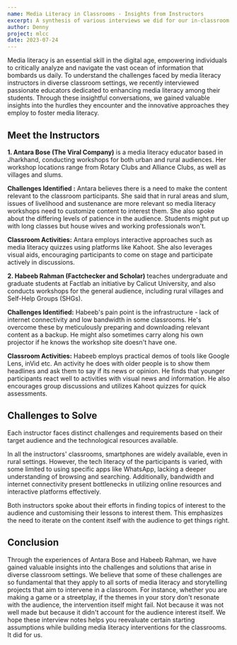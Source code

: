 ```yaml
---
name: Media Literacy in Classrooms - Insights from Instructors
excerpt: A synthesis of various interviews we did for our in-classroom media literacy game
author: Denny
project: mlcc
date: 2023-07-24
---
```


Media literacy is an essential skill in the digital age, empowering individuals to critically analyze and navigate the vast ocean of information that bombards us daily. To understand the challenges faced by media literacy instructors in diverse classroom settings, we recently interviewed  passionate educators dedicated to enhancing media literacy among their students. Through these insightful conversations, we gained valuable insights into the hurdles they encounter and the innovative approaches they employ to foster media literacy.

## Meet the Instructors
**1. Antara Bose (The Viral Company)** is a media literacy educator based in Jharkhand, conducting workshops for both urban and rural audiences. Her workshop locations range from Rotary Clubs and Alliance Clubs, as well as villages and slums.

**Challenges Identified :**
Antara believes there is a need to make the content relevant to the classroom participants. She said that in rural areas and slum, issues of livelihood and sustenance are more relevant so media literacy workshops need to customize content to interest them. She also spoke about the differing levels of patience in the audience. Students might put up with long classes but house wives and working professionals won't.

**Classroom Activities:**
Antara employs interactive approaches such as media literacy quizzes using platforms like Kahoot. She also leverages visual aids, encouraging participants to come on stage and participate actively in discussions.


**2. Habeeb Rahman (Factchecker and Scholar)** teaches undergraduate and graduate students at Factlab an initiative by Calicut University, and also conducts workshops for the general audience, including rural villages and Self-Help Groups (SHGs).

**Challenges Identified:**
Habeeb's pain point is the infrastructure - lack of internet connectivity and low bandwidth in some classrooms. He's overcome these by meticulously preparing and downloading relevant content as a backup. He might also sometimes carry along his own projector if he knows the workshop site doesn't have one.

**Classroom Activities:**
Habeeb employs practical demos of tools like Google Lens, inVid etc. An activity he does with older people is to show them headlines and ask them to say if its news or opinion. He finds that younger participants react well to activities with visual news and information. He also encourages group discussions and utilizes Kahoot quizzes for quick assessments.

## Challenges to Solve
Each instructor faces distinct challenges and requirements based on their target audience and the technological resources available.

In all the instructors' classrooms, smartphones are widely available, even in rural settings. However, the tech literacy of the participants is varied, with some limited to using specific apps like WhatsApp, lacking a deeper understanding of browsing and searching. Additionally, bandwidth and internet connectivity present bottlenecks in utilizing online resources and interactive platforms effectively.

Both instructors spoke about their efforts in finding topics of interest to the audience and customising their lessons to interest them. This emphasizes the need to iterate on the content itself with the audience to get things right.

## Conclusion
Through the experiences of Antara Bose and Habeeb Rahman, we have gained valuable insights into the challenges and solutions that arise in diverse classroom settings. We believe that some of these challenges are so fundamental that they apply to all sorts of media literacy and storytelling projects that aim to intervene in a classroom. For instance, whether you are making a game or a streetplay, if the themes in your story don't resonate with the audience, the intervention itself might fail. Not because it was not well made but because it didn't account for the audience interest itself. We hope these interview notes helps you reevaluate certain starting assumptions while building media literacy interventions for the classrooms. It did for us.
